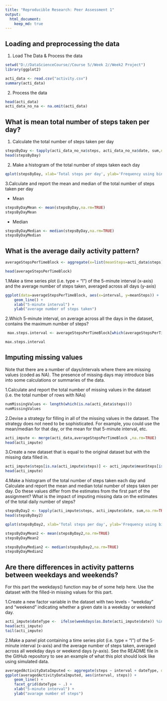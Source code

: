 ---
title: "Reproducible Research: Peer Assessment 1"
output: 
  html_document:
    keep_md: true
---


## Loading and preprocessing the data

1. Load The Data & Process the data
```{r}
setwd("D://DataScienceCourse//Course 5//Week 2//Week2 Project")
library(ggplot2)

acti_data <- read.csv("activity.csv")
summary(acti_data)
```

2. Process the data
```{r}
head(acti_data)
acti_data_no_na <- na.omit(acti_data)
```


## What is mean total number of steps taken per day?
1. Calculate the total number of steps taken per day
```{r}
stepsByDay <- tapply(acti_data_no_na$steps, acti_data_no_na$date, sum,na.rm=TRUE)
head(stepsByDay)

```

2. Make a histogram of the total number of steps taken each day
```{r}
qplot(stepsByDay, xlab='Total steps per day', ylab='Frequency using binwith 500', binwidth=500)
```

3.Calculate and report the mean and median of the total number of steps taken per day

- Mean
```{r}
stepsByDayMean <- mean(stepsByDay,na.rm=TRUE)
stepsByDayMean
```

- Median
```{r}
stepsByDayMedian <- median(stepsByDay,na.rm=TRUE)
stepsByDayMedian
```

## What is the average daily activity pattern?

```{r}
averageStepsPerTimeBlock <- aggregate(x=list(meanSteps=acti_data$steps), by=list(interval=acti_data$interval), FUN=mean, na.rm=TRUE)

head(averageStepsPerTimeBlock)
```


1.Make a time series plot (i.e. type = "l") of the 5-minute interval (x-axis) and the average number of steps taken, averaged across all days (y-axis)

```{r}
ggplot(data=averageStepsPerTimeBlock, aes(x=interval, y=meanSteps)) +
    geom_line() +
    xlab("5-minute interval") +
    ylab("average number of steps taken") 
```

2.Which 5-minute interval, on average across all the days in the dataset, contains the maximum number of steps?

```{r}
 max.steps.interval <- averageStepsPerTimeBlock[which(averageStepsPerTimeBlock$meanSteps == max(averageStepsPerTimeBlock$meanSteps)),]

max.steps.interval
```

## Imputing missing values

Note that there are a number of days/intervals where there are missing values (coded as NA). The presence of missing days may introduce bias into some calculations or summaries of the data.

1.Calculate and report the total number of missing values in the dataset (i.e. the total number of rows with NAs)

```{r}
numMissingValues <- length(which(is.na(acti_data$steps)))
numMissingValues
```


2.Devise a strategy for filling in all of the missing values in the dataset. The strategy does not need to be sophisticated. For example, you could use the mean/median for that day, or the mean for that 5-minute interval, etc.

```{r}
acti_impute <- merge(acti_data,averageStepsPerTimeBlock ,na.rm=TRUE)
head(acti_impute)
```

3.Create a new dataset that is equal to the original dataset but with the missing data filled in.

```{r}
acti_impute$steps[is.na(acti_impute$steps)] <- acti_impute$meanSteps[is.na(acti_impute$steps)]
head(acti_impute)
```


4.Make a histogram of the total number of steps taken each day and Calculate and report the mean and median total number of steps taken per day. Do these values differ from the estimates from the first part of the assignment? What is the impact of imputing missing data on the estimates of the total daily number of steps?

```{r}
stepsByDay2 <- tapply(acti_impute$steps, acti_impute$date, sum,na.rm=TRUE)
head(stepsByDay2)

qplot(stepsByDay2, xlab='Total steps per day', ylab='Frequency using binwith 500', binwidth=500)

stepsByDayMean2 <- mean(stepsByDay2,na.rm=TRUE)
stepsByDayMean2

stepsByDayMedian2 <- median(stepsByDay2,na.rm=TRUE)
stepsByDayMedian2
```


## Are there differences in activity patterns between weekdays and weekends?

For this part the weekdays() function may be of some help here. Use the dataset with the filled-in missing values for this part.

1.Create a new factor variable in the dataset with two levels - "weekday" and "weekend" indicating whether a given date is a weekday or weekend day.

```{r}
acti_impute$dateType <-  ifelse(weekdays(as.Date(acti_impute$date)) %in% c("Monday", "Tuesday", "Wednesday", "Thursday", "Friday"), "Weekday", "Weekend")
head(acti_impute)
tail(acti_impute)
```


2.Make a panel plot containing a time series plot (i.e. type = "l") of the 5-minute interval (x-axis) and the average number of steps taken, averaged across all weekday days or weekend days (y-axis). See the README file in the GitHub repository to see an example of what this plot should look like using simulated data.

```{r}
averagedActivityDataImputed <- aggregate(steps ~ interval + dateType, data=acti_impute, mean)
ggplot(averagedActivityDataImputed, aes(interval, steps)) + 
    geom_line() + 
    facet_grid(dateType ~ .) +
    xlab("5-minute interval") + 
    ylab("avarage number of steps")
```



